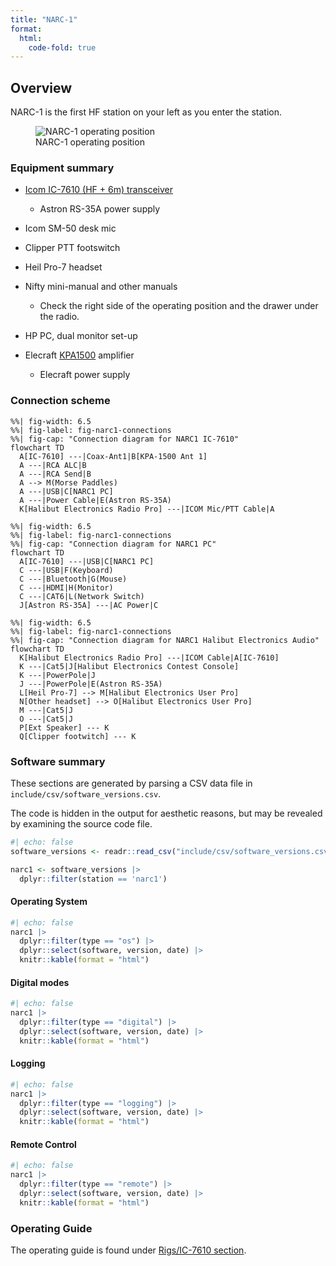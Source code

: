 ```yaml
---
title: "NARC-1"
format: 
  html:
    code-fold: true
---
```


## Overview

NARC-1 is the first HF station on your left as you enter the station.

![NARC-1 operating position](include/img/narc-1-operating-position.jpeg)

### Equipment summary

- [Icom IC-7610 (HF + 6m) transceiver](icom-ic-7610.qmd)
    - Astron RS-35A power supply
- Icom SM-50 desk mic
- Clipper PTT footswitch
- Heil Pro-7 headset
- Nifty mini-manual and other manuals
  - Check the right side of the operating position and the drawer under the radio.

- HP PC, dual monitor set-up

- Elecraft [KPA1500](KPA1500.qmd) amplifier
  - Elecraft power supply
  
### Connection scheme

```mermaid
%%| fig-width: 6.5
%%| fig-label: fig-narc1-connections
%%| fig-cap: "Connection diagram for NARC1 IC-7610"
flowchart TD
  A[IC-7610] ---|Coax-Ant1|B[KPA-1500 Ant 1]
  A ---|RCA ALC|B
  A ---|RCA Send|B
  A --> M(Morse Paddles)
  A ---|USB|C[NARC1 PC]
  A ---|Power Cable|E(Astron RS-35A)
  K[Halibut Electronics Radio Pro] ---|ICOM Mic/PTT Cable|A
```

```mermaid
%%| fig-width: 6.5
%%| fig-label: fig-narc1-connections
%%| fig-cap: "Connection diagram for NARC1 PC"
flowchart TD
  A[IC-7610] ---|USB|C[NARC1 PC]
  C ---|USB|F(Keyboard)
  C ---|Bluetooth|G(Mouse)
  C ---|HDMI|H(Monitor)
  C ---|CAT6|L(Network Switch)
  J[Astron RS-35A] ---|AC Power|C
```


```mermaid
%%| fig-width: 6.5
%%| fig-label: fig-narc1-connections
%%| fig-cap: "Connection diagram for NARC1 Halibut Electronics Audio"
flowchart TD
  K[Halibut Electronics Radio Pro] ---|ICOM Cable|A[IC-7610]
  K ---|Cat5|J[Halibut Electronics Contest Console]
  K ---|PowerPole|J
  J ---|PowerPole|E(Astron RS-35A)
  L[Heil Pro-7] --> M[Halibut Electronics User Pro]
  N[Other headset] --> O[Halibut Electronics User Pro]
  M ---|Cat5|J
  O ---|Cat5|J
  P[Ext Speaker] --- K
  Q[Clipper footwitch] --- K
```


### Software summary

::: {.callout-note}

These sections are generated by parsing a CSV data file in `include/csv/software_versions.csv`.

The code is hidden in the output for aesthetic reasons, but may be revealed by examining the source code file.

:::

```r
#| echo: false
software_versions <- readr::read_csv("include/csv/software_versions.csv", show_col_types = FALSE)

narc1 <- software_versions |>
  dplyr::filter(station == 'narc1')
```

#### Operating System

```r
#| echo: false
narc1 |>
  dplyr::filter(type == "os") |>
  dplyr::select(software, version, date) |>
  knitr::kable(format = "html") 
```

#### Digital modes

```r
#| echo: false
narc1 |>
  dplyr::filter(type == "digital") |>
  dplyr::select(software, version, date) |>
  knitr::kable(format = "html") 
```

#### Logging

```r
#| echo: false
narc1 |>
  dplyr::filter(type == "logging") |>
  dplyr::select(software, version, date) |>
  knitr::kable(format = "html") 
```

#### Remote Control

```r
#| echo: false
narc1 |>
  dplyr::filter(type == "remote") |>
  dplyr::select(software, version, date) |>
  knitr::kable(format = "html") 
```

### Operating Guide

The operating guide is found under [Rigs/IC-7610 section](icom-ic-7610.qmd).
